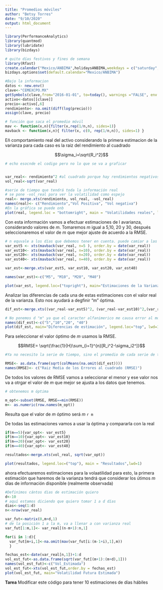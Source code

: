 ---
title: "Promedios móviles"
author: "Betsy Torres"
date: "9/10/2020"
output: html_document
---

```{r librerias, eval=TRUE,message=FALSE,include=FALSE}
library(PerformanceAnalytics)
library(quantmod)
library(lubridate)
library(bizdays)

# quito días festivos y fines de semana
library(Rfast)
create.calendar("Mexico/ANBIMA",holidaysANBIMA,weekdays = c("saturday","sunday"))
bizdays.options$set(default.calendar="Mexico/ANBIMA")

#Bajo la informacion
datos <- new.env()
clave<-"CEMEXCPO.MX"
getSymbols(clave,from="2016-01-01", to=today(), warnings ="FALSE", env = datos)
activo<-datos[[clave]]
precio<-activo[,6]
rendimiento<- na.omit(diff(log(precio)))
assign(clave, precio)

# función que saca el promedio móvil
mav <- function(x,n){filter(x,rep(1/n,n), sides=1)} 
mavback <- function(x,n){ filter(x, c(0, rep(1/n,n)), sides=1) }

```

Eñ comportamiento real del activo considerando la primera estimacion de la varianza para cada caso es la raiz del rendimiento al cuadrado

$$\sigma_i=\sqrt{R_i^2}$$
```{r Reales, message=FALSE, warning=FALSE, echo=FALSE}
# echo esocnde el codigo pero no lo que se va a graficar


var_real<- rendimiento^2 #al cuadrado porque hay rendimientos negativos
vol_real<-sqrt(var_real) 

#serie de tiempo que tendrá toda la información real
# se pone -vol_real para ver la volatilidad como espejo
real<- merge.xts(rendimiento, vol_real, -vol_real)
names(real)<- c("Rendimiento","Vol Positiva", "Vol negativa")
#En la gráfica se puede onb
plot(real, legend.loc = "bottomright", main = "Volatilidades reales", lwd = 1)
```

Con esta información vamos a efectuar estimaciones de l avarianza, considerando valores de $m$. Tomaremos $m$ igual a 5,10, 20 y 30, después seleccionaremos el valor de $m$ que mejor ajuste de acuerdo a la RMSE.

```{r Estimación_Varianza, message=FALSE, warning=FALSE, echo=FALSE}

# n equvale a los días que debemos tener en cuenta. puede camiar a las "m" que se quieran. 
var_est5 <- xts(mavback(var_real, n=5 ), order.by = date(var_real))
var_est10<- xts(mavback(var_real, n=10), order.by = date(var_real))
var_est20<- xts(mavback(var_real, n=20), order.by = date(var_real))
var_est40<- xts(mavback(var_real, n=40), order.by = date(var_real))

var_est<-merge.xts(var_est5, var_est10, var_est20, var_est40)

names(var_est)<-c("M5", "M10", "M20", "M40")

plot(var_est, legend.loc=("topright"), main="Estimaciones de la Varianza", lwd= 1)
```

Analizar las diferencias de cada una de estas estimaciones con el valor real de la varianza. Esto nos ayudará a degfinir "m" óptima.

```{r Diferencias de Varianzas, message=FALSE, warning=FALSE, echo=FALSE}
dif_est<-merge.xts((var_real-var_est5)^2, (var_real-var_est10)^2,(var_real-var_est20)^2,(var_real-var_est40)^2)

# No ponemos d "m" ya que el caracter alfanimerico me causa error al momento de sacar el "M" optimo
names(dif_est)<-c("5","10","20", "40")
plot(dif_est, main="Diferencias de estimación", legend.loc="top", lwd=1)

```

Para seleccionar el valor óptimo de $m$ usamos la RMSE.

$$RMSE= \sqrt{\frac{1}{H}\sum_{i=1}^{n}[R_i^2-\sigma_i2^]}$$


```{r RMSE, message=FALSE, warning=FALSE, echo=FALSE}
#Ya no necesito la serie de tiempo, sino el promedio de cada serie de tiempo que he calculado

RMSE<- as.data.frame(sqrt(colMeans(na.omit(dif_est))))
names(RMSE)<- c("Raiz Media de los Errores al cuadrado (RMSE)")

```

De todos los valores de RMSE vamos a seleccionar el menor y ese valor nos va a otrgar el valor de $m$ que mejor se ajusta a los datos que tenemos.

```{r obtención, message=FALSE, warning=FALSE, echo=FALSE}
# obtenemos m óptima

m_opt<-subset(RMSE, RMSE==min(RMSE))
m<- as.numeric(row.names(m_opt))
```

Resulta que el valor de $m$ óptimo será *m* `r m`

De todas las estimaciones vamos a usar la óptima y compararla con la real

```{r, message=FALSE, warning=FALSE, echo=FALSE}
if(m==5){var_opt<- var_est5}
if(m==10){var_opt<- var_est10}
if(m==20){var_opt<- var_est20}
if(m==40){var_opt<- var_est40}

resultados<-merge.xts(vol_real, sqrt(var_opt))

plot(resultados, legend.loc=("top"), main = "Resultados",lwd=1)
```


ahora efectuaremos estimaciones para la volaatilidad para esto, la primera estimación que haremos de la varianza tendrá que considerar los útimos $m$ días de información disponible (realmente observada)

```{r Est_Futuro, message=FALSE, warning=FALSE, echo=FALSE}
#Definimos cántos dias de estimación quiero
d<-10
# aquí estamos diciendo que quiero tomar 1 a d días
dias<-seq(1:d)
n<-nrow(var_real)

var_fut<-matrix(0,m+d,1)
# de la posición 1 a la m, va a llenar a con varianza real
var_fut[1:m,1]<- var_real[(n-m+1):n,1]

for(i in 1:d){
  var_fut[m+i,1]<-na.omit(mav(var_fut[i:(m-1+i),1],m))
  }

fechas_est<-date(var_real[n,1])+1:d
vol_est_fut<-as.data.frame(sqrt(var_fut[(m+1):(m+d),1]))
names(vol_est_fut)<-c("Vol_Estimada")
vol_est_fut<-xts(vol_est_fut,order.by = fechas_est)
plot(vol_est_fut, main="Volatilidad Futura Estimada")

```



**Tarea**
Modificar este código para tener 10 estimaciones de días hábiles
